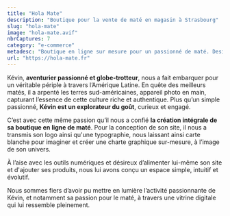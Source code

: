 ```yaml
---
title: "Hola Mate"
description: "Boutique pour la vente de maté en magasin à Strasbourg"
slug: "hola-mate"
image: "hola-mate.avif"
nbrCaptures: 7
category: "e-commerce"
metadesc: "Boutique en ligne sur mesure pour un passionné de maté. Design authentique, identité graphique personnalisée, et autonomie de gestion."
url: "https://hola-mate.fr"
---
```


Kévin, **aventurier passionné et globe-trotteur**, nous a fait embarquer pour un véritable périple à travers l’Amérique Latine. En quête des meilleurs matés, il a arpenté les terres sud-américaines, appareil photo en main, capturant l’essence de cette culture riche et authentique. Plus qu’un simple passionné, **Kévin est un explorateur du goût**, curieux et engagé.

C’est avec cette même passion qu’il nous a confié **la création intégrale de sa boutique en ligne de maté**. Pour la conception de son site, il nous a transmis son logo ainsi qu'une typographie, nous laissant ainsi carte blanche pour imaginer et créer une charte graphique sur-mesure, à l’image de son univers.

À l’aise avec les outils numériques et désireux d’alimenter lui-même son site et d'ajouter ses produits, nous lui avons conçu un espace simple, intuitif et évolutif.

Nous sommes fiers d’avoir pu mettre en lumière l’activité passionnante de Kévin, et notamment sa passion pour le maté, à travers une vitrine digitale qui lui ressemble pleinement.
